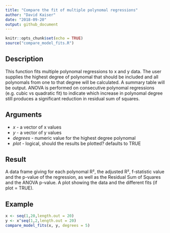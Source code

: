 ```yaml
---
title: "Compare the fit of multiple polynomal regressions"
author: "David Kaiser"
date: "2018-09-20"
output: github_document
---
```


```r
knitr::opts_chunk$set(echo = TRUE)
source("compare_model_fits.R")
```

## Description

This function fits multiple polynomal regressions to x and y data. The user supplies the highest degree of polynomal that should be included and all polynomals from one to that degree will be calculated. A summary table will be output. ANOVA is performed on consecutive polynomal regressions (e.g. cubic vs quadratic fit) to indicate which increase in polynomal degree still produces a significant reduction in residual sum of squares.

## Arguments

+ *x* - a vector of x values
+ *y* - a vector of y values
+ *degrees* - numeric value for the highest degree polynomal
+ *plot* - logical, should the results be plotted? defaults to TRUE

## Result

A data frame giving for each polynomal  R², the adjusted R², f-statistic value and the p-value of the regression, as well as the Residual Sum of Squares and the ANOVA p-value.
A plot showing the data and the different fits (if plot = TRUE).

## Example

```r
x <- seq(1,20,length.out = 20)
y <- x^seq(1,2,length.out = 20)
compare_model_fits(x, y, degrees = 5)
```
